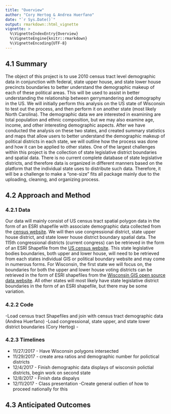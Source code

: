 ```yaml
---
title: "Overview"
author: "Cory Hertog & Andrea Huerfano"
date: "`r Sys.Date()`"
output: rmarkdown::html_vignette
vignette: >
  %\VignetteIndexEntry{Overview}
  %\VignetteEngine{knitr::rmarkdown}
  %\VignetteEncoding{UTF-8}
---
```


## 4.1 Summary
The object of this project is to use 2010 census tract level demographic data in conjunction with federal, state upper house, and state lower house precincts boundaries to better understand the demographic makeup of each of these political areas. This will be used to assist in better understanding the relationship between gerrymandering and demography in the US.  We will initially perform this analysis on the US state of Wisconsin to test out the process, and then perform it on another state (most likely North Carolina).  The demographic data we are interested in examining are total population and ethnic composition, but we may also examine age, income, and other interesting demographic aspects. After we have conducted the analysis on these two states, and created summary statistics and maps that allow users to better understand the demographic makeup of political districts in each state, we will outline how the process was done and how it can be applied to other states.  One of the largest challenges within this project is the collection of state legislative district boundaries and spatial data. There is no current complete database of state legislative districts, and therefore data is organized in different manners based on the platform that the individual state uses to distribute such data. Therefore, it will be a challenge to make a “one-size” fits all package mainly due to the uploading, cleaning, and organizing process.

## 4.2 Approach and Method


### 4.2.1 Data
Our data will mainly consist of US census tract spatial polygon data in the form of an ESRI shapefile with associate demographic data collected from the [census website](https://www.census.gov/geo/maps-data/data/tiger-data.html).  We will then use congressional district, state upper house district, and state lower house district boundary spatial data. The 115th  congressional districts (current congress) can be retrieved in the form of an ESRI Shapefile from the [US census website](https://www.census.gov/geo/reference/ansi_statetables.html). This state legislative bodies boundaries, both upper and lower house, will need to be retrieved from each states individual GIS or political boundary website and may come in numerous forms.  For Wisconsin, the first state we will focus on, the boundaries for both the upper and lower house voting districts can be retrieved in the form of ESRI shapefiles from the [Wisconsin GIS open source data website](http://data-ltsb.opendata.arcgis.com/).  All other states will most likely have state legislative district boundaries in the form of an ESRI shapefile, but there may be some variation.

### 4.2.2 Code
-Load census tract Shapefiles and join with census tract demographic data (Andrea Huerfano)
-Load congressional, state upper, and state lower district boundaries (Cory Hertog)
-

### 4.2.3  Timelines
- 11/27/2017 - Have Wisconsin polygons intersected
- 11/29/2017 - create area ratios and demographic number for polictical districts
- 12/4/2017 - Finish demographic data displays of wisconsin polictial districts, begin work on second state
- 12/8/2017 - Finish data dispalys
- 12/11/2017 - Class presentation
-Create general outlien of how to proceed nationally for  this


## 4.3 Anticipated Outcomes

